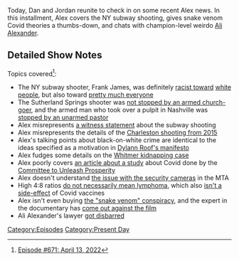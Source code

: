 {{DEFAULTSORT:
    #_EPISODE_0671:April 13, 2022
}}{{Episode
    | title           = April 13, 2022
    | caption         = Listen to this episode on [https://knowledgefight.libsyn.com/671-april-13-2022 Libsyn] [https://open.spotify.com/episode/1YKZFG7M0fVlATdXCNm9tV Spotify], Read the [[Transcript/671: April 13, 2022|Unofficial Transcript]]
    | episodeNumber   = 671
    | length          = 01:59:00
    | airDate         = April 18, 2022
    | coverageDate    = April 13, 2022
    | episodeType     = [[:Category:Present Day|Present Day]]
    | previousEpisode = [[670: July 28, 2003]]
    | nextEpisode     = [[672: April 18, 2022]]
}}

{{Stub}}

Today, Dan and Jordan reunite to check in on some recent Alex news.  In this installment, Alex covers the NY subway shooting, gives snake venom Covid theories a thumbs-down, and chats with champion-level weirdo [[Ali Alexander]].

==Detailed Show Notes==

Topics covered<ref>[https://knowledgefight.com/research/2022/4/18/episode-671-april-13-2022 Episode #671: April 13, 2022]</ref>:

*The NY subway shooter, Frank James, was definitely [https://nypost.com/2022/04/13/suspect-frank-james-was-spewing-racist-hate-well-before-brooklyn-shooting/ racist toward] [https://nypost.com/2022/04/12/frank-r-james-idd-as-person-of-interest-in-brooklyn-subway-shooting/ white people], but also toward [https://www.nytimes.com/2022/04/13/nyregion/frank-james-subway-shooting.html pretty much everyone]
*The Sutherland Springs shooter was [https://time.com/5012688/stephen-willeford-interview-texas-church/ not stopped by an armed church-goer], and the armed man who took over a pulpit in Nashville was [https://www.nbcnews.com/news/us-news/tennessee-pastor-tackles-disarms-man-who-brandished-gun-during-church-n1283448 stopped by an unarmed pastor]
*Alex misrepresents [https://nypost.com/2022/04/12/i-came-face-to-face-with-brooklyn-subway-shooter-rider/ a witness statement] about the subway shooting
*Alex misrepresents the details of the [https://abcnews.go.com/US/charleston-shooting-happened-inside-church/story?id=31855652 Charleston shooting from 2015]
*Alex's talking points about black-on-white crime are identical to the ideas specified as a motivation in [https://web.archive.org/web/20150620135311/http://lastrhodesian.com/data/documents/rtf88.txt%20 Dylann Roof's manifesto]
*Alex fudges some details on the [https://www.nytimes.com/2022/04/08/us/verdict-whitmer-kidnapping-case.html Whitmer kidnapping case]
*Alex poorly covers [https://nypost.com/2022/04/11/ny-handled-covid-19-lockdown-poorly-florida-among-best-study/ an article about a study] about Covid done by the [https://www.sourcewatch.org/index.php/Committee_to_Unleash_Prosperity Committee to Unleash Prosperity]
*Alex doesn't understand [https://www.nytimes.com/2022/04/13/nyregion/subway-shooting-cameras.html the issue with the security cameras] in the MTA
*High 4:8 ratios [https://www.urmc.rochester.edu/encyclopedia/content.aspx?contentid=cd4_cd8_ratio&contenttypeid=167 do not necessarily mean lymphoma], which also [https://www.nytimes.com/2021/03/01/health/covid-vaccine-lymph-nodes.html isn't a side-effect] of Covid vaccines
*Alex isn't even buying [https://rumble.com/v10mnew-live-world-premiere-watch-the-water.html the "snake venom" conspiracy], and the expert in the documentary has [https://www.thedailybeast.com/covid-conspiracy-theorists-are-at-war-over-snake-venom come out against the film]
*Ali Alexander's lawyer [https://www.wusa9.com/article/news/national/capitol-riots/virginia-court-disbars-attorney-representing-oath-keepers-in-capitol-riot-cases-jonathon-moseley-kelly-meggs-stewart-rhodes/65-9ac39a20-9451-4414-babc-fc7c207c9af9 got disbarred]

[[Category:Episodes]]
[[Category:Present Day]]
